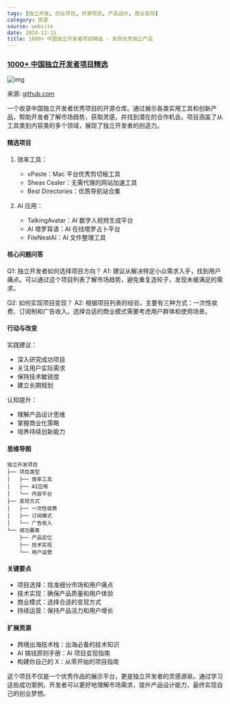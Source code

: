 ```yaml
---
tags: [独立开发, 创业项目, 开源项目, 产品设计, 商业变现]
category: 资源
source: website
date: 2024-12-15
title: 1000+ 中国独立开发者项目精选 - 发现优秀独立产品
---
```


### [1000+ 中国独立开发者项目精选](https://github.com/XiaomingX/1000-chinese-independent-developer-plus)

![img](https://img.mengpeng.tech/i/2024/12/14/675d4e499fc1c.webp)

来源: [github.com](https://github.com/XiaomingX/1000-chinese-independent-developer-plus)

一个收录中国独立开发者优秀项目的开源仓库。通过展示各类实用工具和创新产品，帮助开发者了解市场趋势，获取灵感，并找到潜在的合作机会。项目涵盖了从工具类到内容类的多个领域，展现了独立开发者的创造力。

#### 精选项目
1. 效率工具：
   - vPaste：Mac 平台优秀剪切板工具
   - Sheas Cealer：无需代理的网站加速工具
   - Best Directories：优质导航站合集

2. AI 应用：
   - TalkingAvatar：AI 数字人视频生成平台
   - AI 塔罗耳语：AI 在线塔罗占卜平台
   - FileNeatAI：AI 文件整理工具

#### 核心问题问答
Q1: 独立开发者如何选择项目方向？
A1: 建议从解决特定小众需求入手，找到用户痛点。可以通过这个项目列表了解市场趋势，避免重复造轮子，发现未被满足的需求。

Q2: 如何实现项目变现？
A2: 根据项目列表的经验，主要有三种方式：一次性收费、订阅制和广告收入。选择合适的商业模式需要考虑用户群体和使用场景。

#### 行动与改变
实践建议：
- 深入研究成功项目
- 关注用户实际需求
- 保持技术敏锐度
- 建立长期规划

认知提升：
- 理解产品设计思维
- 掌握商业化策略
- 培养持续创新能力

#### 思维导图
```
独立开发项目
├── 项目类型
│   ├── 效率工具
│   ├── AI应用
│   └── 内容平台
├── 变现方式
│   ├── 一次性收费
│   ├── 订阅模式
│   └── 广告收入
└── 成功要素
    ├── 产品定位
    ├── 技术实现
    └── 用户运营
```

#### 关键要点
- 项目选择：找准细分市场和用户痛点
- 技术实现：确保产品质量和用户体验
- 商业模式：选择合适的变现方式
- 持续运营：保持产品活力和用户增长

#### 扩展资源
- 跨境出海技术栈：出海必备的技术知识
- AI 搞钱原则手册：AI 项目变现指南
- 构建你自己的 X：从零开始的项目指南

这个项目不仅是一个优秀作品的展示平台，更是独立开发者的灵感源泉。通过学习这些成功案例，开发者可以更好地理解市场需求，提升产品设计能力，最终实现自己的创业梦想。 